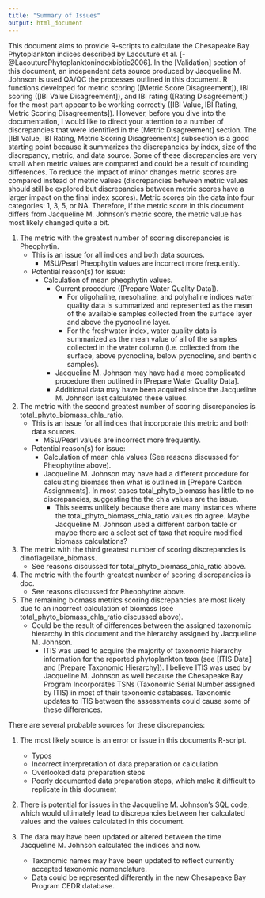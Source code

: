 ```yaml
---
title: "Summary of Issues"
output: html_document
---
```


This document aims to provide R-scripts to calculate the Chesapeake Bay Phytoplankton indices described by Lacouture et al. [-@LacouturePhytoplanktonindexbiotic2006]. In the [Validation] section of this document, an independent data source produced by Jacqueline M. Johnson is used QA/QC the processes outlined in this document. R functions developed for metric scoring ([Metric Score Disagreement]), IBI scoring ([IBI Value Disagreement]), and IBI rating ([Rating Disagreement]) for the most part appear to be working correctly ([IBI Value, IBI Rating, Metric Scoring Disagreements]). However, before you dive into the documentation, I would like to direct your attention to a number of discrepancies that were identified in the [Metric Disagreement] section. 
The [IBI Value, IBI Rating, Metric Scoring Disagreements] subsection is a good starting point because it summarizes the discrepancies by index, size of the discrepancy, metric, and data source. Some of these discrepancies are very small when metric values are compared and could be a result of rounding differences. To reduce the impact of minor changes metric scores are compared instead of metric values (discrepancies between metric values should still be explored but discrepancies between metric scores have a larger impact on the final index scores). Metric scores bin the data into four categories: 1, 3, 5, or NA. Therefore, if the metric score in this document differs from Jacqueline M. Johnson's metric score, the metric value has most likely changed quite a bit.


1. The metric with the greatest number of scoring discrepancies is Pheophytin. 
    + This is an issue for all indices and both data sources.
        + MSU/Pearl Pheophytin values are incorrect more frequently.
    + Potential reason(s) for issue:
        + Calculation of mean pheophytin values.
            + Current procedure ([Prepare Water Quality Data]).
                + For oligohaline, mesohaline, and polyhaline indices water quality data is summarized and represented as the mean of the available samples collected from the surface layer and above the pycnocline layer.
                + For the freshwater index, water quality data is summarized as the mean value of all of the samples collected in the water column (i.e. collected from the surface, above pycnocline, below pycnocline, and benthic samples).
            + Jacqueline M. Johnson may have had a more complicated procedure then outlined in [Prepare Water Quality Data].
            + Additional data may have been acquired since the Jacqueline M. Johnson last calculated these values.

2. The metric with the second greatest number of scoring discrepancies is total_phyto_biomass_chla_ratio.
    + This is an issue for all indices that incorporate this metric and both data sources.
        + MSU/Pearl values are incorrect more frequently.
    + Potential reason(s) for issue:
        + Calculation of mean chla values (See reasons discussed for Pheophytine above).
        + Jacqueline M. Johnson may have had a different procedure for calculating biomass then what is outlined in [Prepare Carbon Assignments]. In most cases total_phyto_biomass has little to no discrepancies, suggesting the the chla values are the issue.
            + This seems unlikely because there are many instances where the total_phyto_biomass_chla_ratio values do agree. Maybe Jacqueline M. Johnson used a different carbon table or maybe there are a select set of taxa that require modified biomass calculations?

3. The metric with the third greatest number of scoring discrepancies is dinoflagellate_biomass.
    + See reasons discussed for total_phyto_biomass_chla_ratio above.
    
4. The metric with the fourth greatest number of scoring discrepancies is doc.
    + See reasons discussed for Pheophytine above.

5. The remaining biomass metrics scoring discrepancies are most likely due to an incorrect calculation of biomass (see total_phyto_biomass_chla_ratio discussed above).
    + Could be the result of differences between the assigned taxonomic hierarchy in this document and the hierarchy assigned by Jacqueline M. Johnson.
        + ITIS was used to acquire the majority of taxonomic hierarchy information for the reported phytoplankton taxa (see [ITIS Data] and [Prepare Taxonomic Hierarchy]). I believe ITIS was used by Jacqueline M. Johnson as well because the Chesapeake Bay Program Incorporates TSNs (Taxonomic Serial Number assigned by ITIS) in most of their taxonomic databases. Taxonomic updates to ITIS between the assessments could cause some of these differences.

There are several probable sources for these discrepancies: 

1. The most likely source is an error or issue in this documents R-script. 
    + Typos
    + Incorrect interpretation of data preparation or calculation
    + Overlooked data preparation steps
    + Poorly documented data preparation steps, which make it difficult to replicate in this document

2. There is potential for issues in the Jacqueline M. Johnson's SQL code, which would ultimately lead to discrepancies between her calculated values and the values calculated in this document. 

3. The data may have been updated or altered between the time Jacqueline M. Johnson calculated the indices and now.
    + Taxonomic names may have been updated to reflect currently accepted taxonomic nomenclature.
    + Data could be represented differently in the new Chesapeake Bay Program CEDR database.

